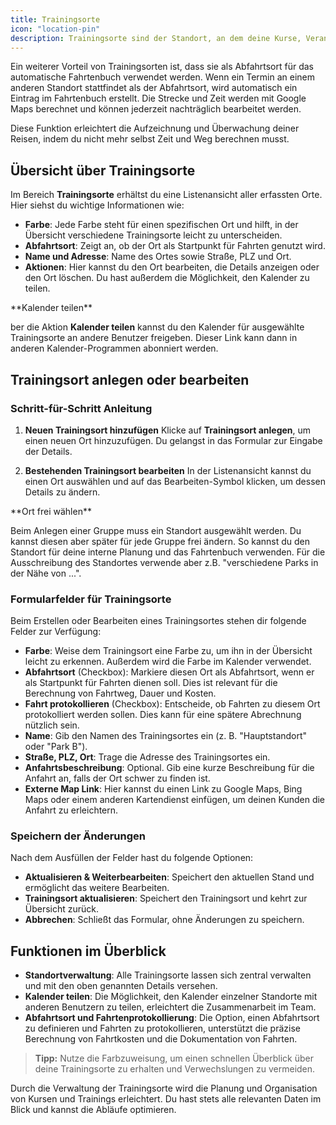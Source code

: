 ```yaml
---
title: Trainingsorte
icon: "location-pin"
description: Trainingsorte sind der Standort, an dem deine Kurse, Veranstaltungen und Gruppen stattfinden. Wähle beim Terminerstellen immer einen Standort und nutze ihn auch für das automatische Fahrtenbuch. Die Strecke und Zeit werden mit Google Maps berechnet.
---
```



Ein weiterer Vorteil von Trainingsorten ist, dass sie als Abfahrtsort für das automatische Fahrtenbuch verwendet werden. Wenn ein Termin an einem anderen Standort stattfindet als der Abfahrtsort, wird automatisch ein Eintrag im Fahrtenbuch erstellt. Die Strecke und Zeit werden mit Google Maps berechnet und können jederzeit nachträglich bearbeitet werden.

Diese Funktion erleichtert die Aufzeichnung und Überwachung deiner Reisen, indem du nicht mehr selbst Zeit und Weg berechnen musst.

## Übersicht über Trainingsorte

Im Bereich **Trainingsorte** erhältst du eine Listenansicht aller erfassten Orte. Hier siehst du wichtige Informationen wie:
- **Farbe**: Jede Farbe steht für einen spezifischen Ort und hilft, in der Übersicht verschiedene Trainingsorte leicht zu unterscheiden.
- **Abfahrtsort**: Zeigt an, ob der Ort als Startpunkt für Fahrten genutzt wird.
- **Name und Adresse**: Name des Ortes sowie Straße, PLZ und Ort.
- **Aktionen**: Hier kannst du den Ort bearbeiten, die Details anzeigen oder den Ort löschen. Du hast außerdem die Möglichkeit, den Kalender zu teilen.



<Note>
**Kalender teilen**

ber die Aktion **Kalender teilen** kannst du den Kalender für ausgewählte Trainingsorte an andere Benutzer freigeben. Dieser Link kann dann in anderen Kalender-Programmen abonniert werden.
</Note>



## Trainingsort anlegen oder bearbeiten

### Schritt-für-Schritt Anleitung

1. **Neuen Trainingsort hinzufügen**
   Klicke auf **Trainingsort anlegen**, um einen neuen Ort hinzuzufügen. Du gelangst in das Formular zur Eingabe der Details.

2. **Bestehenden Trainingsort bearbeiten**
   In der Listenansicht kannst du einen Ort auswählen und auf das Bearbeiten-Symbol klicken, um dessen Details zu ändern.

<Note>
**Ort frei wählen**

Beim Anlegen einer Gruppe muss ein Standort ausgewählt werden. Du kannst diesen aber später für jede Gruppe frei ändern. So kannst du den Standort für deine interne Planung und das Fahrtenbuch verwenden. Für die Ausschreibung des Standortes verwende aber z.B. "verschiedene Parks in der Nähe von ...".
</Note>


### Formularfelder für Trainingsorte

Beim Erstellen oder Bearbeiten eines Trainingsortes stehen dir folgende Felder zur Verfügung:

- **Farbe**: Weise dem Trainingsort eine Farbe zu, um ihn in der Übersicht leicht zu erkennen. Außerdem wird die Farbe im Kalender verwendet.
- **Abfahrtsort** (Checkbox): Markiere diesen Ort als Abfahrtsort, wenn er als Startpunkt für Fahrten dienen soll. Dies ist relevant für die Berechnung von Fahrtweg, Dauer und Kosten.
- **Fahrt protokollieren** (Checkbox): Entscheide, ob Fahrten zu diesem Ort protokolliert werden sollen. Dies kann für eine spätere Abrechnung nützlich sein.
- **Name**: Gib den Namen des Trainingsortes ein (z. B. "Hauptstandort" oder "Park B").
- **Straße, PLZ, Ort**: Trage die Adresse des Trainingsortes ein.
- **Anfahrtsbeschreibung**: Optional. Gib eine kurze Beschreibung für die Anfahrt an, falls der Ort schwer zu finden ist.
- **Externe Map Link**: Hier kannst du einen Link zu Google Maps, Bing Maps oder einem anderen Kartendienst einfügen, um deinen Kunden die Anfahrt zu erleichtern.

### Speichern der Änderungen

Nach dem Ausfüllen der Felder hast du folgende Optionen:
- **Aktualisieren & Weiterbearbeiten**: Speichert den aktuellen Stand und ermöglicht das weitere Bearbeiten.
- **Trainingsort aktualisieren**: Speichert den Trainingsort und kehrt zur Übersicht zurück.
- **Abbrechen**: Schließt das Formular, ohne Änderungen zu speichern.

## Funktionen im Überblick

- **Standortverwaltung**: Alle Trainingsorte lassen sich zentral verwalten und mit den oben genannten Details versehen.
- **Kalender teilen**: Die Möglichkeit, den Kalender einzelner Standorte mit anderen Benutzern zu teilen, erleichtert die Zusammenarbeit im Team.
- **Abfahrtsort und Fahrtenprotokollierung**: Die Option, einen Abfahrtsort zu definieren und Fahrten zu protokollieren, unterstützt die präzise Berechnung von Fahrtkosten und die Dokumentation von Fahrten.

> **Tipp:** Nutze die Farbzuweisung, um einen schnellen Überblick über deine Trainingsorte zu erhalten und Verwechslungen zu vermeiden.

Durch die Verwaltung der Trainingsorte wird die Planung und Organisation von Kursen und Trainings erleichtert. Du hast stets alle relevanten Daten im Blick und kannst die Abläufe optimieren.
